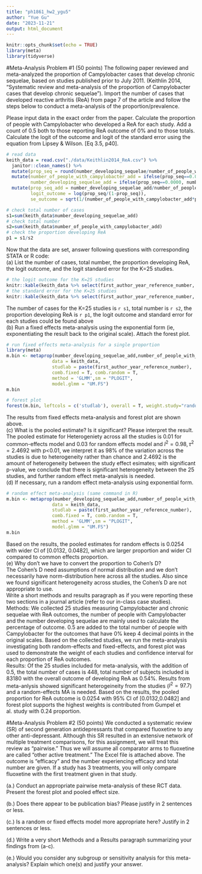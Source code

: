 ```yaml
---
title: "ph1861_hw2_ygu5"
author: "Yue Gu"
date: "2023-11-21"
output: html_document
---
```


```r
knitr::opts_chunk$set(echo = TRUE)
library(meta)
library(tidyverse)
```


#Meta-Analysis Problem #1 (50 points)
The following paper reviewed and meta-analyzed the proportion of Campylobacter cases that develop chronic sequelae, based on studies published prior to July 2011. (Keithlin 2014, “Systematic review and meta-analysis of the proportion of Campylobacter cases that develop chronic sequelae”). Import the number of cases that developed reactive arthritis (ReA) from page 7 of the article and follow the steps below to conduct a meta-analysis of the proportion/prevalence. 

Please input data in the exact order from the paper.
Calculate the proportion of people with Campylobacter who developed a ReA for each study.
Add a count of 0.5 both to those reporting ReA outcome of 0% and to those totals.
Calculate the logit of the outcome and logit of the standard error using the equation from Lipsey & Wilson. [Eq 3.5, p40].

```r
# read data
keith_data = read.csv("./data/Keithlin2014_ReA.csv") %>% 
  janitor::clean_names() %>% 
  mutate(prop_seq = round(number_developing_sequelae/number_of_people_with_campylobacter,4)) %>% 
  mutate(number_of_people_with_campylobacter_add = ifelse(prop_seq==0.0000, number_of_people_with_campylobacter+0.5, number_of_people_with_campylobacter),
         number_developing_sequelae_add = ifelse(prop_seq==0.0000, number_developing_sequelae+0.5, number_developing_sequelae)) %>% 
  mutate(prop_seq_add = number_developing_sequelae_add/number_of_people_with_campylobacter_add,
         logit_outcome = log(prop_seq/(1-prop_seq)),
         se_outcome = sqrt(1/(number_of_people_with_campylobacter_add*prop_seq_add)+1/(number_of_people_with_campylobacter_add*(1-prop_seq_add))))

# check total number of cases
s1=sum(keith_data$number_developing_sequelae_add)
# check total number
s2=sum(keith_data$number_of_people_with_campylobacter_add)
# check the proportion developing ReA
p1 = s1/s2

```
Now that the data are set, answer following questions with corresponding STATA or R code:  
(a) List the number of cases, total number, the proportion developing ReA, the logit outcome, and the logit standard error for the K=25 studies.   
```r
# the logit outcome for the K=25 studies
knitr::kable(keith_data %>% select(first_author_year_reference_number, logit_outcome))
# the standard error for the K=25 studies
knitr::kable(keith_data %>% select(first_author_year_reference_number, se_outcome))

```
The number of cases for the K=25 studies is `r s1`, total number is `r s2`, the proportion developing ReA is `r p1`, the logit outcome and standard error for each studies could be found above  
(b) Run a fixed effects meta-analysis using the exponential form (ie, exponentiating the result back to the original scale). Attach the forest plot.  
```r
# run fixed effects meta-analysis for a single proportion
library(meta)
m.bin <- metaprop(number_developing_sequelae_add,number_of_people_with_campylobacter_add,
                 data = keith_data,
                 studlab = paste(first_author_year_reference_number),
                 comb.fixed = T, comb.random = T,
                 method = 'GLMM',sm = "PLOGIT",
                 model.glmm = "UM.FS")
m.bin

# forest plot
forest(m.bin, leftcols = c('studlab'), overall = T, weight.study="random",hetstat = T, overall.hetstat = T)
```

The results from fixed effects meta-analysis and forest plot are shown above.  
(c) What is the pooled estimate? Is it significant? Please interpret the result.  
The pooled estimate for Heterogeniety across all the studies is 0.01 for common-effects model and 0.03 for random effects model and $I^2=0.98, \tau^2=2.4692$ with p<0.01, we interpret it as 98% of the variation across the studies is due to heterogeneity rather than chance and 2.4692 is the amount of heterogeneity between the study effect esimates; with significant p-value, we conclude that there is significant heterogeneity between the 25 studies, and further random effect meta-analysis is needed.  
(d) If necessary, run a random effect meta-analysis using exponential form.  
```r
# random effect meta-analysis (same command in R)
m.bin <- metaprop(number_developing_sequelae_add,number_of_people_with_campylobacter_add,
                 data = keith_data,
                 studlab = paste(first_author_year_reference_number),
                 comb.fixed = T, comb.random = T,
                 method = 'GLMM',sm = "PLOGIT",
                 model.glmm = "UM.FS")
m.bin
```
Based on the results, the pooled estimates for random effects is 0.0254 with wider CI of [0.0132, 0.0482], which are larger proportion and wider CI compared to common effects proportion.  
(e) Why don’t we have to convert the proportion to Cohen’s D?  
The Cohen's D need assumptions of normal distribution and we don't necessarily have norm-distribution here across all the studies. Also since we found significant heterogeneity across studies, the Cohen's D are not appropriate to use.    
Write a short methods and results paragraph as if you were reporting these two sections in a journal article (refer to our in-class case studies).   
Methods: We collected 25 studies measuring Campylobacter and chronic sequelae with ReA outcomes, the number of people with Campylobacter and the number developing sequelae are mainly used to calculate the percentage of outcome. 0.5 are added to the total number of people with Campylobacter for the outcomes that have 0% keep 4 decimal points in the original scales. Based on the collected studies, we run the meta-analysis investigating both random-effects and fixed-effects, and forest plot was used to demonstrate the weight of each studies and confidence interval for each proportion of ReA outcomes.  
Results: Of the 25 studies included for meta-analysis, with the addition of 0.5, the total number of cases is 448, total number of subjects included is 83180 with the overall outcome of developing ReA as 0.54%. Results from meta-anlysis showed significant heterogeineity from the studies ($I^2=97.7%$) and a random-effects MA is needed. Based on the results, the pooled proportion for ReA outcome is 0.0254 with 95% CI of [0.0132,0.0482] and forest plot supports the highest weights is contributed from Gumpel et al. study with 0.24 proportion.  

#Meta-Analysis Problem #2 (50 points)
We conducted a systematic review (SR) of second generation antidepressants that compared fluoxetine to any other anti-depressant. Although this SR resulted in an extensive network of multiple treatment comparisons, for this assignment, we will treat this review as “pairwise.” Thus we will assume all comparator arms to fluoxetine are called "other active treatment." The Excel file is attached above. The outcome is “efficacy” and the number experiencing efficacy and total number are given. If a study has 3 treatments, you will only compare fluoxetine with the first treatment given in that study.

(a.) Conduct an appropriate pairwise meta-analysis of these RCT data. Present the forest plot and pooled effect size.

(b.) Does there appear to be publication bias? Please justify in 2 sentences or less.

(c.) Is a random or fixed effects model more appropriate here? Justify in 2 sentences or less.

(d.) Write a very short Methods and a Results paragraph summarizing your findings from (a-c).

(e.) Would you consider any subgroup or sensitivity analysis for this meta-analysis? Explain which one(s) and justify your answer.
